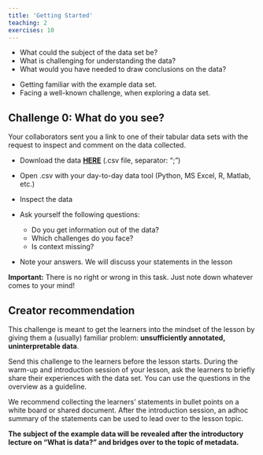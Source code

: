 ```yaml
---
title: 'Getting Started'
teaching: 2
exercises: 10
---
```

:::::::::::::::::::::::::::::::::::::: questions 

- What could the subject of the data set be?
- What is challenging for understanding the data?
- What would you have needed to draw conclusions on the data?

::::::::::::::::::::::::::::::::::::::::::::::::

:::::::::::::::::::::::::::::::::::::: objectives

- Getting familiar with the example data set.
- Facing a well-known challenge, when exploring a data set. 
:::::::::::::::::::::::::::::::::::::::::::::::::

:::::::::::::::::::::::::::::::::::::::::::::::::::::::::::::::::::::: challenge
## Challenge 0: What do you see?

Your collaborators sent you a link to one of their tabular data sets with the request to inspect and comment on the data collected.

- Download the data [**HERE**](files/exampleDataObject.csv) (.csv file, separator: ";") 
- Open .csv with your day-to-day data tool (Python, MS Excel, R, Matlab, etc.)
- Inspect the data

- Ask yourself the following questions:
  - Do you get information out of the data?
  - Which challenges do you face?
  - Is context missing?
  
- Note your answers. We will discuss your statements in the lesson

::::::::::::::::::::::::::::::::::::::::::::::::::::::::::::::::::::::::::: hint
**Important:** There is no right or wrong in this task. Just note down whatever comes to your mind!
::::::::::::::::::::::::::::::::::::::::::::::::::::::::::::::::::::::::::::::::
::::::::::::::::::::::::::::::::::::::::::::::::::::::::::::::::::::::::::::::::

::::::::::::::::::::::::::::::::::::::::::::::::::::::::::::::::::::: instructor 

## Creator recommendation
This challenge is meant to get the learners into the mindset of the lesson by giving them a (usually) familiar problem: **unsufficiently annotated, uninterpretable data**.

Send this challenge to the learners before the lesson starts. During the warm-up and introduction session of your lesson, ask the learners to briefly share their experiences with the data set. You can use the questions in the overview as a guideline.

We recommend collecting the learners' statements in bullet points on a white board or shared document. After the introduction session, an adhoc summary of the statements can be used to lead over to the lesson topic.

**The subject of the example data will be revealed after the introductory lecture on "What is data?" and bridges over to the topic of metadata.**

::::::::::::::::::::::::::::::::::::::::::::::::